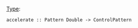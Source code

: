 {{DISPLAYTITLE:accelerate}} 
[[Type signature|Type]]: <source inline>accelerate :: Pattern Double -> ControlPattern</source>